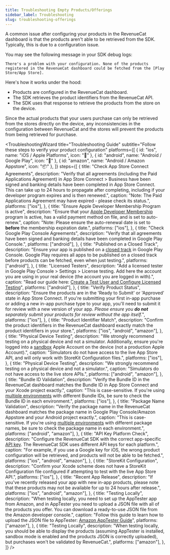 ```yaml
---
title: Troubleshooting Empty Products/Offerings
sidebar_label: Troubleshooting
slug: troubleshooting-offerings
---
```



A common issue after configuring your products in the RevenueCat dashboard is that the products aren't able to be retrieved from the SDK. Typically, this is due to a configuration issue.

You may see the following message in your SDK debug logs:

```
There's a problem with your configuration. None of the products registered in the RevenueCat dashboard could be fetched from the [Play Store/App Store].
```

<YouTubeEmbed videoId="HbF-5tpaBzc" title="Troubleshooting Offerings" />

Here's how it works under the hood:

- Products are configured in the RevenueCat dashboard.
- The SDK retrieves the product identifiers from the RevenueCat API.
- The SDK uses that response to retrieve the products from the store on the device.

Since the actual products that your users purchase can only be retrieved from the stores directly on the device, any inconsistencies in the configuration between RevenueCat and the stores will prevent the products from being retrieved for purchase.

<TroubleshootingWizard
  title="Troubleshooting Guide"
  subtitle="Follow these steps to verify your product configuration"
  platforms={[
    { id: "ios", name: "iOS / Apple Platforms", icon: "" },
    { id: "android", name: "Android / Google Play", icon: "🤖" },
    { id: "amazon", name: "Android / Amazon Appstore", icon: "📦" },
  ]}
  steps={[
    {
      title: "Check App Store Connect Agreements",
      description:
        "Verify that all agreements (including the Paid Applications Agreement) in App Store Connect > Business have been signed and banking details have been completed in App Store Connect. This can take up to 24 hours to propagate after completing, including if your developer program expires and is then renewed.",
      caption:
        "Note: The Paid Applications Agreement may have expired - please check its status.",
      platforms: ["ios"],
    },
    {
      title: "Ensure Apple Developer Membership Program is active",
      description:
        "Ensure that your <a href='https://developer.apple.com/' target='_blank' rel='noopener noreferrer'>Apple Developer Membership</a> program is active, has a valid payment method on file, and is set to auto-renew.",
      caption:
        "Note: Please ensure the auto-renewal date is set to <strong>before</strong> the membership expiration date.",
      platforms: ["ios"],
    },
    {
      title: "Check Google Play Console Agreements",
      description:
        "Verify that all agreements have been signed and banking details have been completed in Google Play Console.",
      platforms: ["android"],
    },
    {
      title: "Published on a Closed Track",
      description:
        "Ensure your app is published on a <a href='https://www.revenuecat.com/docs/test-and-launch/sandbox/google-play-store#create-a-closed-track-and-add-a-tester-to-it' target='_blank' rel='noopener noreferrer'>closed track</a> in Google Play Console. Google Play requires all apps to be published on a closed track before products can be fetched, even when just testing.",
      platforms: ["android"],
    },
    {
      title: "Licensed Testers",
      description:
        "Add a licensed tester in Google Play Console > Settings > License testing. Add here the account you are using in your real device (the account you are logged in with).",
      caption:
        "Read our guide here: <a href='https://www.revenuecat.com/docs/test-and-launch/sandbox/google-play-store#create-a-test-user-and-configure-licensing-testing' target='_blank' rel='noopener noreferrer'>Create a Test User and Configure Licensed Testing</a>",
      platforms: ["android"],
    },
    {
      title: "Verify Product Status",
      description:
        "Ensure the products are in the 'Ready to Submit' or 'Approved' state in App Store Connect. If you're submitting your first in-app purchase or adding a new in-app purchase type to your app, you'll need to submit it for review with a new version of your app. <em>Please ensure you <strong>do not</strong> separately submit your products for review without the app itself.</em>",
      platforms: ["ios"],
    },
    {
      title: "Product Identifier Match",
      description:
        "Confirm the product identifiers in the RevenueCat dashboard exactly match the product identifiers in your store.",
      platforms: ["ios", "android", "amazon"],
    },
    {
      title: "Physical Device Testing",
      description:
        "We strongly recommend testing on a physical device and not a simulator. Additionally, ensure you're logged into a <a href='https://www.revenuecat.com/docs/test-and-launch/sandbox/apple-app-store' target='_blank' rel='noopener noreferrer'>sandbox</a> Apple Account on the device (not a production Apple Account).",
      caption:
        "Simulators do not have access to the live App Store API, and will only work with StoreKit Configuration files.",
      platforms: ["ios"],
    },
    {
      title: "Physical Device Testing",
      description:
        "We strongly recommend testing on a physical device and not a simulator.",
      caption: "Simulators do not have access to the live store APIs.",
      platforms: ["android", "amazon"],
    },
    {
      title: "Bundle ID Validation",
      description:
        "Verify the Bundle ID in the RevenueCat dashboard matches the Bundle ID in App Store Connect and your Xcode project exactly.",
      caption:
        "This is case-sensitive. If you're using <a href='https://www.revenuecat.com/docs/guides/environment-strategies' target='_blank' rel='noopener noreferrer'>multiple environments</a> with different Bundle IDs, be sure to check the Bundle ID in each environment.",
      platforms: ["ios"],
    },
    {
      title: "Package Name Validation",
      description:
        "Verify the package name in the RevenueCat dashboard matches the package name in Google Play Console/Amazon Appstore and your Android project exactly.",
      caption:
        "This is case-sensitive. If you're using <a href='https://www.revenuecat.com/docs/guides/environment-strategies' target='_blank' rel='noopener noreferrer'>multiple environments</a> with different package names, be sure to check the package name in each environment.",
      platforms: ["android", "amazon"],
    },
    {
      title: "API Key Platform Check",
      description:
        "Configure the RevenueCat SDK with the correct app-specific <a href='https://www.revenuecat.com/docs/projects/authentication' target='_blank' rel='noopener noreferrer'>API key</a>. The RevenueCat SDK uses different API keys for each platform.",
      caption:
        "For example, if you use a Google key for iOS, the wrong product configuration will be retrieved, and products will not be able to be fetched.",
      platforms: ["ios", "android", "amazon"],
    },
    {
      title: "StoreKit Configuration",
      description:
        "Confirm your Xcode scheme does not have a StoreKit Configuration file configured if attempting to test with the live App Store API.",
      platforms: ["ios"],
    },
    {
      title: "Recent App Release",
      description:
        "If you've recently released your app with new in-app products, please note that these products may not be available for up to 24 hours after release.",
      platforms: ["ios", "android", "amazon"],
    },
    {
      title: "Testing Locally",
      description:
        "When testing locally, you need to set up the AppTester app from Amazon, and in AppTester you need to upload a JSON file with all of the products you offer. You can download a ready-to-use JSON file from the Amazon developer console.",
      caption:
        "Follow this guide to learn how to upload the JSON file to AppTester: <a href='https://developer.amazon.com/docs/in-app-purchasing/iap-install-and-configure-app-tester.html' target='_blank' rel='noopener noreferrer'>Amazon AppTester Guide</a>",
      platforms: ["amazon"],
    },
    {
      title: "Testing Locally",
      description:
        "When testing locally, you should be able to display the products (assuming AppTester is installed, sandbox mode is enabled and the products JSON is correctly uploaded), but purchases won't be validated by RevenueCat.",
      platforms: ["amazon"],
    },
  ]}
/>
